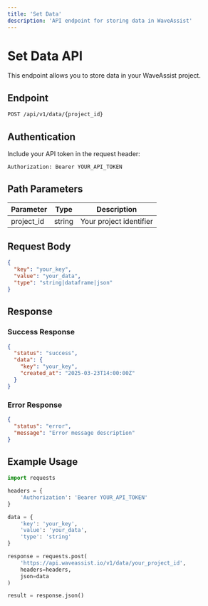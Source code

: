 ```yaml
---
title: 'Set Data'
description: 'API endpoint for storing data in WaveAssist'
---
```


# Set Data API

This endpoint allows you to store data in your WaveAssist project.

## Endpoint

```bash
POST /api/v1/data/{project_id}
```

## Authentication

Include your API token in the request header:

```bash
Authorization: Bearer YOUR_API_TOKEN
```

## Path Parameters

| Parameter | Type | Description |
|-----------|------|-------------|
| project_id | string | Your project identifier |

## Request Body

```json
{
  "key": "your_key",
  "value": "your_data",
  "type": "string|dataframe|json"
}
```

## Response

### Success Response

```json
{
  "status": "success",
  "data": {
    "key": "your_key",
    "created_at": "2025-03-23T14:00:00Z"
  }
}
```

### Error Response

```json
{
  "status": "error",
  "message": "Error message description"
}
```

## Example Usage

```python
import requests

headers = {
    'Authorization': 'Bearer YOUR_API_TOKEN'
}

data = {
    'key': 'your_key',
    'value': 'your_data',
    'type': 'string'
}

response = requests.post(
    'https://api.waveassist.io/v1/data/your_project_id',
    headers=headers,
    json=data
)

result = response.json()
```

